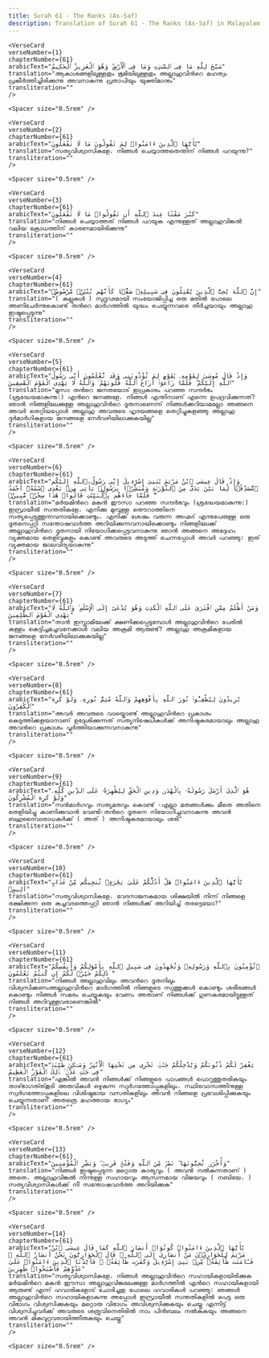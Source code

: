 ```yaml
---
title: Surah 61 - The Ranks (As-Saf)  
description: Translation of Surah 61 - The Ranks (As-Saf) in Malayalam
---
```







    <VerseCard 
    verseNumber={1}
    chapterNumber={61}
    arabicText="سَبَّحَ لِلَّهِ مَا فِى ٱلسَّمَٰوَٰتِ وَمَا فِى ٱلْأَرْضِ ۖ وَهُوَ ٱلْعَزِيزُ ٱلْحَكِيمُ"
    translation="ആകാശങ്ങളിലുള്ളതും ഭൂമിയിലുള്ളതും അല്ലാഹുവിന്‍റെ മഹത്വം പ്രകീര്‍ത്തിച്ചിരിക്കുന്നു അവനാകുന്നു പ്രതാപിയും യുക്തിമാനും"
    transliteration=""
    />

    <Spacer size="0.5rem" />
                
    <VerseCard 
    verseNumber={2}
    chapterNumber={61}
    arabicText="يَٰٓأَيُّهَا ٱلَّذِينَ ءَامَنُوا۟ لِمَ تَقُولُونَ مَا لَا تَفْعَلُونَ"
    translation="സത്യവിശ്വാസികളേ، നിങ്ങള്‍ ചെയ്യാത്തതെന്തിന്‌ നിങ്ങള്‍ പറയുന്നു?"
    transliteration=""
    />

    <Spacer size="0.5rem" />
                
    <VerseCard 
    verseNumber={3}
    chapterNumber={61}
    arabicText="كَبُرَ مَقْتًا عِندَ ٱللَّهِ أَن تَقُولُوا۟ مَا لَا تَفْعَلُونَ"
    translation="നിങ്ങള്‍ ചെയ്യാത്തത്‌ നിങ്ങള്‍ പറയുക എന്നുള്ളത്‌ അല്ലാഹുവിങ്കല്‍ വലിയ ക്രോധത്തിന്‌ കാരണമായിരിക്കുന്നു"
    transliteration=""
    />

    <Spacer size="0.5rem" />
                
    <VerseCard 
    verseNumber={4}
    chapterNumber={61}
    arabicText="إِنَّ ٱللَّهَ يُحِبُّ ٱلَّذِينَ يُقَٰتِلُونَ فِى سَبِيلِهِۦ صَفًّۭا كَأَنَّهُم بُنْيَٰنٌۭ مَّرْصُوصٌۭ"
    translation="( കല്ലുകള്‍ ) സുദൃഢമായി സംയോജിപ്പിച്ച ഒരു മതില്‍ പോലെ അണിചേര്‍ന്നുകൊണ്ട്‌ തന്‍റെ മാര്‍ഗത്തില്‍ യുദ്ധം ചെയ്യുന്നവരെ തീര്‍ച്ചയായും അല്ലാഹു ഇഷ്ടപ്പെടുന്നു"
    transliteration=""
    />

    <Spacer size="0.5rem" />
                
    <VerseCard 
    verseNumber={5}
    chapterNumber={61}
    arabicText="وَإِذْ قَالَ مُوسَىٰ لِقَوْمِهِۦ يَٰقَوْمِ لِمَ تُؤْذُونَنِى وَقَد تَّعْلَمُونَ أَنِّى رَسُولُ ٱللَّهِ إِلَيْكُمْ ۖ فَلَمَّا زَاغُوٓا۟ أَزَاغَ ٱللَّهُ قُلُوبَهُمْ ۚ وَٱللَّهُ لَا يَهْدِى ٱلْقَوْمَ ٱلْفَٰسِقِينَ"
    translation="മൂസാ തന്‍റെ ജനതയോട്‌ ഇപ്രകാരം പറഞ്ഞ സന്ദര്‍ഭം (ശ്രദ്ധേയമാകുന്നു:) എന്‍റെ ജനങ്ങളേ، നിങ്ങള്‍ എന്തിനാണ്‌ എന്നെ ഉപദ്രവിക്കുന്നത്‌? ഞാന്‍ നിങ്ങളിലേക്കുള്ള അല്ലാഹുവിന്‍റെ ദൂതനാണെന്ന്‌ നിങ്ങള്‍ക്കറിയാമല്ലോ അങ്ങനെ അവര്‍ തെറ്റിയപ്പോള്‍ അല്ലാഹു അവരുടെ ഹൃദയങ്ങളെ തെറ്റിച്ചുകളഞ്ഞു അല്ലാഹു ദുര്‍മാര്‍ഗികളായ ജനങ്ങളെ നേര്‍വഴിയിലാക്കുകയില്ല"
    transliteration=""
    />

    <Spacer size="0.5rem" />
                
    <VerseCard 
    verseNumber={6}
    chapterNumber={61}
    arabicText="وَإِذْ قَالَ عِيسَى ٱبْنُ مَرْيَمَ يَٰبَنِىٓ إِسْرَٰٓءِيلَ إِنِّى رَسُولُ ٱللَّهِ إِلَيْكُم مُّصَدِّقًۭا لِّمَا بَيْنَ يَدَىَّ مِنَ ٱلتَّوْرَىٰةِ وَمُبَشِّرًۢا بِرَسُولٍۢ يَأْتِى مِنۢ بَعْدِى ٱسْمُهُۥٓ أَحْمَدُ ۖ فَلَمَّا جَآءَهُم بِٱلْبَيِّنَٰتِ قَالُوا۟ هَٰذَا سِحْرٌۭ مُّبِينٌۭ"
    translation="മര്‍യമിന്‍റെ മകന്‍ ഈസാ പറഞ്ഞ സന്ദര്‍ഭവും (ശ്രദ്ധേയമാകുന്നു:) ഇസ്രായീല്‍ സന്തതികളേ، എനിക്കു മുമ്പുള്ള തൌറാത്തിനെ സത്യപ്പെടുത്തുന്നവനായിക്കൊണ്ടും، എനിക്ക്‌ ശേഷം വരുന്ന അഹ്മദ്‌ എന്നുപേരുള്ള ഒരു ദൂതനെപ്പറ്റി സന്തോഷവാര്‍ത്ത അറിയിക്കുന്നവനായിക്കൊണ്ടും നിങ്ങളിലേക്ക്‌ അല്ലാഹുവിന്‍റെ ദൂതനായി നിയോഗിക്കപ്പെട്ടവനാകുന്നു ഞാന്‍ അങ്ങനെ അദ്ദേഹം വ്യക്തമായ തെളിവുകളും കൊണ്ട്‌ അവരുടെ അടുത്ത്‌ ചെന്നപ്പോള്‍ അവര്‍ പറഞ്ഞു: ഇത്‌ വ്യക്തമായ ജാലവിദ്യയാകുന്നു"
    transliteration=""
    />

    <Spacer size="0.5rem" />
                
    <VerseCard 
    verseNumber={7}
    chapterNumber={61}
    arabicText="وَمَنْ أَظْلَمُ مِمَّنِ ٱفْتَرَىٰ عَلَى ٱللَّهِ ٱلْكَذِبَ وَهُوَ يُدْعَىٰٓ إِلَى ٱلْإِسْلَٰمِ ۚ وَٱللَّهُ لَا يَهْدِى ٱلْقَوْمَ ٱلظَّٰلِمِينَ"
    translation="താന്‍ ഇസ്ലാമിലേക്ക്‌ ക്ഷണിക്കപ്പെടുമ്പോള്‍ അല്ലാഹുവിന്‍റെ പേരില്‍ കള്ളം കെട്ടിച്ചമച്ചവനേക്കാള്‍ വലിയ അക്രമി ആരുണ്ട്‌? അല്ലാഹു അക്രമികളായ ജനങ്ങളെ നേര്‍വഴിയിലാക്കുകയില്ല"
    transliteration=""
    />

    <Spacer size="0.5rem" />
                
    <VerseCard 
    verseNumber={8}
    chapterNumber={61}
    arabicText="يُرِيدُونَ لِيُطْفِـُٔوا۟ نُورَ ٱللَّهِ بِأَفْوَٰهِهِمْ وَٱللَّهُ مُتِمُّ نُورِهِۦ وَلَوْ كَرِهَ ٱلْكَٰفِرُونَ"
    translation="അവര്‍ അവരുടെ വായ്കൊണ്ട്‌ അല്ലാഹുവിന്‍റെ പ്രകാശം കെടുത്തിക്കളയാനാണ്‌ ഉദ്ദേശിക്കുന്നത്‌ സത്യനിഷേധികള്‍ക്ക്‌ അനിഷ്ടകരമായാലും അല്ലാഹു അവന്‍റെ പ്രകാശം പൂര്‍ത്തിയാക്കുന്നവനാകുന്നു"
    transliteration=""
    />

    <Spacer size="0.5rem" />
                
    <VerseCard 
    verseNumber={9}
    chapterNumber={61}
    arabicText="هُوَ ٱلَّذِىٓ أَرْسَلَ رَسُولَهُۥ بِٱلْهُدَىٰ وَدِينِ ٱلْحَقِّ لِيُظْهِرَهُۥ عَلَى ٱلدِّينِ كُلِّهِۦ وَلَوْ كَرِهَ ٱلْمُشْرِكُونَ"
    translation="സന്‍മാര്‍ഗവും സത്യമതവും കൊണ്ട്‌ -എല്ലാ മതങ്ങള്‍ക്കും മീതെ അതിനെ തെളിയിച്ചു കാണിക്കുവാന്‍ വേണ്ടി-തന്‍റെ ദൂതനെ നിയോഗിച്ചവനാകുന്നു അവന്‍ ബഹുദൈവാരാധകര്‍ക്ക്‌ ( അത്‌ ) അനിഷ്ടകരമായാലും ശരി"
    transliteration=""
    />

    <Spacer size="0.5rem" />
                
    <VerseCard 
    verseNumber={10}
    chapterNumber={61}
    arabicText="يَٰٓأَيُّهَا ٱلَّذِينَ ءَامَنُوا۟ هَلْ أَدُلُّكُمْ عَلَىٰ تِجَٰرَةٍۢ تُنجِيكُم مِّنْ عَذَابٍ أَلِيمٍۢ"
    translation="സത്യവിശ്വാസികളേ، വേദനാജനകമായ ശിക്ഷയില്‍ നിന്ന്‌ നിങ്ങളെ രക്ഷിക്കുന്ന ഒരു കച്ചവടത്തെപ്പറ്റി ഞാന്‍ നിങ്ങള്‍ക്ക്‌ അറിയിച്ച്‌ തരട്ടെയോ?"
    transliteration=""
    />

    <Spacer size="0.5rem" />
                
    <VerseCard 
    verseNumber={11}
    chapterNumber={61}
    arabicText="تُؤْمِنُونَ بِٱللَّهِ وَرَسُولِهِۦ وَتُجَٰهِدُونَ فِى سَبِيلِ ٱللَّهِ بِأَمْوَٰلِكُمْ وَأَنفُسِكُمْ ۚ ذَٰلِكُمْ خَيْرٌۭ لَّكُمْ إِن كُنتُمْ تَعْلَمُونَ"
    translation="നിങ്ങള്‍ അല്ലാഹുവിലും അവന്‍റെ ദൂതനിലും വിശ്വസിക്കണംഅല്ലാഹുവിന്‍റെ മാര്‍ഗത്തില്‍ നിങ്ങളുടെ സ്വത്തുക്കള്‍ കൊണ്ടും ശരീരങ്ങള്‍ കൊണ്ടും നിങ്ങള്‍ സമരം ചെയ്യുകയും വേണം അതാണ്‌ നിങ്ങള്‍ക്ക്‌ ഗുണകരമായിട്ടുള്ളത്‌ നിങ്ങള്‍ അറിവുള്ളവരാണെങ്കില്‍"
    transliteration=""
    />

    <Spacer size="0.5rem" />
                
    <VerseCard 
    verseNumber={12}
    chapterNumber={61}
    arabicText="يَغْفِرْ لَكُمْ ذُنُوبَكُمْ وَيُدْخِلْكُمْ جَنَّٰتٍۢ تَجْرِى مِن تَحْتِهَا ٱلْأَنْهَٰرُ وَمَسَٰكِنَ طَيِّبَةًۭ فِى جَنَّٰتِ عَدْنٍۢ ۚ ذَٰلِكَ ٱلْفَوْزُ ٱلْعَظِيمُ"
    translation="എങ്കില്‍ അവന്‍ നിങ്ങള്‍ക്ക്‌ നിങ്ങളുടെ പാപങ്ങള്‍ പൊറുത്തുതരികയും താഴ്ഭാഗത്ത്കൂടി അരുവികള്‍ ഒഴുകുന്ന സ്വര്‍ഗത്തോപ്പുകളിലും، സ്ഥിരവാസത്തിനുള്ള സ്വര്‍ഗത്തോപ്പുകളിലെ വിശിഷ്ടമായ വസതികളിലും അവന്‍ നിങ്ങളെ പ്രവേശിപ്പിക്കുകയും ചെയ്യുന്നതാണ്‌ അതത്രെ മഹത്തായ ഭാഗ്യം"
    transliteration=""
    />

    <Spacer size="0.5rem" />
                
    <VerseCard 
    verseNumber={13}
    chapterNumber={61}
    arabicText="وَأُخْرَىٰ تُحِبُّونَهَا ۖ نَصْرٌۭ مِّنَ ٱللَّهِ وَفَتْحٌۭ قَرِيبٌۭ ۗ وَبَشِّرِ ٱلْمُؤْمِنِينَ"
    translation="നിങ്ങള്‍ ഇഷ്ടപ്പെടുന്ന മറ്റൊരു കാര്യവും ( അവന്‍ നല്‍കുന്നതാണ്‌ ) അതെ، അല്ലാഹുവിങ്കല്‍ നിന്നുള്ള സഹായവും ആസന്നമായ വിജയവും ( നബിയേ، ) സത്യവിശ്വാസികള്‍ക്ക്‌ നീ സന്തോഷവാര്‍ത്ത അറിയിക്കുക"
    transliteration=""
    />

    <Spacer size="0.5rem" />
                
    <VerseCard 
    verseNumber={14}
    chapterNumber={61}
    arabicText="يَٰٓأَيُّهَا ٱلَّذِينَ ءَامَنُوا۟ كُونُوٓا۟ أَنصَارَ ٱللَّهِ كَمَا قَالَ عِيسَى ٱبْنُ مَرْيَمَ لِلْحَوَارِيِّۦنَ مَنْ أَنصَارِىٓ إِلَى ٱللَّهِ ۖ قَالَ ٱلْحَوَارِيُّونَ نَحْنُ أَنصَارُ ٱللَّهِ ۖ فَـَٔامَنَت طَّآئِفَةٌۭ مِّنۢ بَنِىٓ إِسْرَٰٓءِيلَ وَكَفَرَت طَّآئِفَةٌۭ ۖ فَأَيَّدْنَا ٱلَّذِينَ ءَامَنُوا۟ عَلَىٰ عَدُوِّهِمْ فَأَصْبَحُوا۟ ظَٰهِرِينَ"
    translation="സത്യവിശ്വാസികളേ، നിങ്ങള്‍ അല്ലാഹുവിന്‍റെ സഹായികളായിരിക്കുക മര്‍യമിന്‍റെ മകന്‍ ഈസാ അല്ലാഹുവിങ്കലേക്കുള്ള മാര്‍ഗത്തില്‍ എന്‍റെ സഹായികളായി ആരുണ്ട്‌ എന്ന്‌ ഹവാരികളോട്‌ ചോദിച്ചതു പോലെ ഹവാരികള്‍ പറഞ്ഞു: ഞങ്ങള്‍ അല്ലാഹുവിന്‍റെ സഹായികളാകുന്നു അപ്പോള്‍ ഇസ്രായീല്‍ സന്തതികളില്‍ പെട്ട ഒരു വിഭാഗം വിശ്വസിക്കുകയും മറ്റൊരു വിഭാഗം അവിശ്വസിക്കുകയും ചെയ്തു എന്നിട്ട്‌ വിശ്വസിച്ചവര്‍ക്ക്‌ അവരുടെ ശത്രുവിനെതിരില്‍ നാം പിന്‍ബലം നല്‍കുകയും അങ്ങനെ അവന്‍ മികവുറ്റവരായിത്തീരുകയും ചെയ്തു"
    transliteration=""
    />

    <Spacer size="0.5rem" />
                